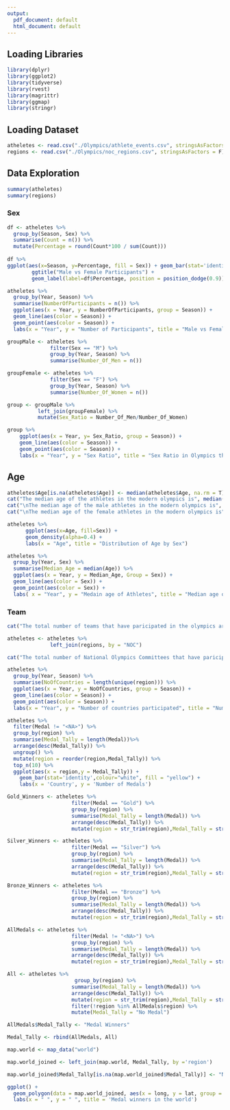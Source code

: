 ---
output:
  pdf_document: default
  html_document: default
---
## Loading Libraries
```{r}
library(dplyr)
library(ggplot2)
library(tidyverse)
library(rvest)
library(magrittr)
library(ggmap)
library(stringr)
```
  
## Loading Dataset
```{r}
atheletes <- read.csv("./Olympics/athlete_events.csv", stringsAsFactors = F)
regions <- read.csv("./Olympics/noc_regions.csv", stringsAsFactors = F)
```
  
## Data Exploration
```{r}
summary(atheletes)
summary(regions)
```
  
### Sex
```{r}
df <- atheletes %>%
  group_by(Season, Sex) %>%
  summarise(Count = n()) %>%
  mutate(Percentage = round(Count*100 / sum(Count))) 
  
df %>%   
ggplot(aes(x=Season, y=Percentage, fill = Sex)) + geom_bar(stat='identity',position=position_dodge()) +
        ggtitle("Male vs Female Participants") +
        geom_label(label=df$Percentage, position = position_dodge(0.9))
```
  
```{r}
atheletes %>%
  group_by(Year, Season) %>%
  summarise(NumberOfParticipants = n()) %>%
  ggplot(aes(x = Year, y = NumberOfParticipants, group = Season)) +
  geom_line(aes(color = Season)) +
  geom_point(aes(color = Season)) +
  labs(x = "Year", y = "Number of Participants", title = "Male vs Female participants overtime")
```
  
```{r}
groupMale <- atheletes %>%
              filter(Sex == "M") %>%
              group_by(Year, Season) %>%
              summarise(Number_Of_Men = n())

groupFemale <- atheletes %>%
              filter(Sex == "F") %>%
              group_by(Year, Season) %>%
              summarise(Number_Of_Women = n())

group <- groupMale %>%
          left_join(groupFemale) %>%
          mutate(Sex_Ratio = Number_Of_Men/Number_Of_Women)
```

```{r}
group %>%
    ggplot(aes(x = Year, y= Sex_Ratio, group = Season)) +
    geom_line(aes(color = Season)) +
    geom_point(aes(color = Season)) +
    labs(x = "Year", y = "Sex Ratio", title = "Sex Ratio in Olympics through the years") 
```
  
## Age
```{r}
atheletes$Age[is.na(atheletes$Age)] <- median(atheletes$Age, na.rm = T)
cat("The median age of the athletes in the modern olympics is", median(atheletes$Age))
cat("\nThe median age of the male athletes in the modern olympics is", median(atheletes$Age[atheletes$Sex == "M"]))
cat("\nThe median age of the female athletes in the modern olympics is", median(atheletes$Age[atheletes$Sex == "F"]))
```
  
```{r}
atheletes %>%
      ggplot(aes(x=Age, fill=Sex)) +
      geom_density(alpha=0.4) +
      labs(x = "Age", title = "Distribution of Age by Sex")
```
  
```{r}
atheletes %>%
  group_by(Year, Sex) %>%
  summarise(Median_Age = median(Age)) %>%
  ggplot(aes(x = Year, y = Median_Age, Group = Sex)) +
  geom_line(aes(color = Sex)) +
  geom_point(aes(color = Sex)) + 
  labs( x = "Year", y = "Medain age of Athletes", title = "Median age of Male and Female athletes over the years")
```
  
### Team
```{r}
cat("The total number of teams that have paricipated in the olympics are", length(unique(atheletes$Team)))
```

```{r}
atheletes <- atheletes %>%
              left_join(regions, by = "NOC")
```

```{r}
cat("The total number of National Olympics Committees that have paricipated in the olympics are", length(unique(atheletes$region)))
```

```{r}
atheletes %>%
  group_by(Year, Season) %>%
  summarise(NoOfCountries = length(unique(region))) %>%
  ggplot(aes(x = Year, y = NoOfCountries, group = Season)) +
  geom_line(aes(color = Season)) +
  geom_point(aes(color = Season)) +
  labs(x = "Year", y = "Number of countries participated", title = "Number of countries that participated in the Olympics")
```

```{r}
atheletes %>%
  filter(Medal != "<NA>") %>%
  group_by(region) %>%
  summarise(Medal_Tally = length(Medal))%>%
  arrange(desc(Medal_Tally)) %>%
  ungroup() %>%
  mutate(region = reorder(region,Medal_Tally)) %>%
  top_n(10) %>%
  ggplot(aes(x = region,y = Medal_Tally)) +
    geom_bar(stat='identity',colour="white", fill = "yellow") +
    labs(x = 'Country', y = 'Number of Medals')
```

```{r}
Gold_Winners <- atheletes %>%
                     filter(Medal == "Gold") %>%
                     group_by(region) %>%
                     summarise(Medal_Tally = length(Medal)) %>%
                     arrange(desc(Medal_Tally)) %>% 
                     mutate(region = str_trim(region),Medal_Tally = str_trim(Medal_Tally))

Silver_Winners <- atheletes %>%
                     filter(Medal == "Silver") %>%
                     group_by(region) %>%
                     summarise(Medal_Tally = length(Medal)) %>%
                     arrange(desc(Medal_Tally)) %>% 
                     mutate(region = str_trim(region),Medal_Tally = str_trim(Medal_Tally))

Bronze_Winners <- atheletes %>%
                     filter(Medal == "Bronze") %>%
                     group_by(region) %>%
                     summarise(Medal_Tally = length(Medal)) %>%
                     arrange(desc(Medal_Tally)) %>% 
                     mutate(region = str_trim(region),Medal_Tally = str_trim(Medal_Tally))

AllMedals <- atheletes %>%
                     filter(Medal != "<NA>") %>% 
                     group_by(region) %>%
                     summarise(Medal_Tally = length(Medal)) %>%
                     arrange(desc(Medal_Tally)) %>% 
                     mutate(region = str_trim(region),Medal_Tally = str_trim(Medal_Tally))

All <- atheletes %>%
                      group_by(region) %>%
                     summarise(Medal_Tally = length(Medal)) %>%
                     arrange(desc(Medal_Tally)) %>% 
                     mutate(region = str_trim(region),Medal_Tally = str_trim(Medal_Tally)) %>%
                     filter(!region %in% AllMedals$region) %>%
                     mutate(Medal_Tally = "No Medal")

AllMedals$Medal_Tally <- "Medal Winners"

Medal_Tally <- rbind(AllMedals, All)

map.world <- map_data("world")

map.world_joined <- left_join(map.world, Medal_Tally, by ='region')

map.world_joined$Medal_Tally[is.na(map.world_joined$Medal_Tally)] <- "No Participation/No Data"

ggplot() +
  geom_polygon(data = map.world_joined, aes(x = long, y = lat, group = group, fill = Medal_Tally)) +
  labs(x = " ", y = " ", title = 'Medal winners in the world')
```
